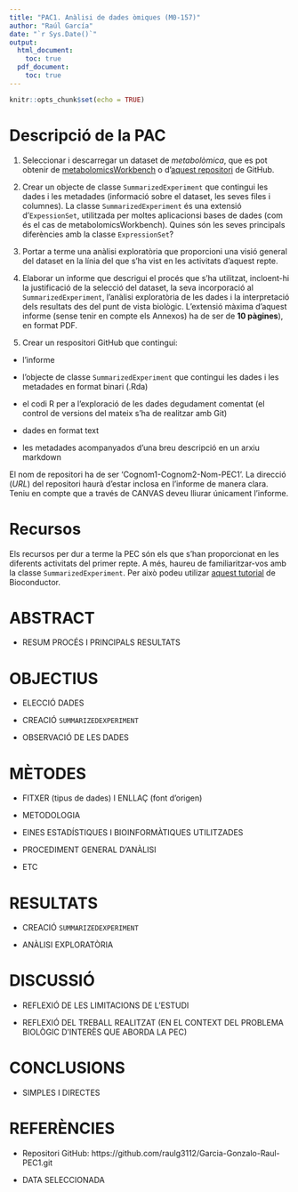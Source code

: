```yaml
---
title: "PAC1. Anàlisi de dades òmiques (M0-157)"
author: "Raúl García"
date: "`r Sys.Date()`"
output:
  html_document:
    toc: true
  pdf_document:
    toc: true
---
```


```r
knitr::opts_chunk$set(echo = TRUE)
```

# Descripció de la PAC

1. Seleccionar i descarregar un dataset de *metabolòmica*, que es pot obtenir de [metabolomicsWorkbench](https://www.metabolomicsworkbench.or/) o d'[aquest repositori](htpps://github.com/nutrimetabolomics/metaboData) de GitHub.


2. Crear un objecte de classe `SummarizedExperiment` que contingui les dades i les metadades (informació sobre el dataset, les seves files i columnes). La classe `SummarizedExperiment` és una extensió d'`ExpessionSet`, utilitzada per moltes aplicacionsi bases de dades (com és el cas de metabolomicsWorkbench). Quines són les seves principals diferències amb la classe `ExpressionSet`?

3. Portar a terme una anàlisi exploratòria que proporcioni una visió general del dataset en la línia del que s'ha vist en les activitats d'aquest repte. 

4. Elaborar un informe que descrigui el procés que s'ha utilitzat, incloent-hi la justificació de la selecció del dataset, la seva incorporació al `SummarizedExperiment`, l'anàlisi exploratòria de les dades i la interpretació dels resultats des del punt de vista biològic. L'extensió màxima d'aquest informe (sense tenir en compte els Annexos) ha de ser de **10 pàgines**), en format PDF.

5. Crear un respositori GitHub que contingui: 

* l'informe

* l'objecte de classe `SummarizedExperiment` que contingui les dades i les metadades en format binari (.Rda)

* el codi R per a l'exploració de les dades degudament comentat (el control de versions del mateix s'ha de realitzar amb Git)

* dades en format text

* les metadades acompanyados d'una breu descripció en un arxiu markdown

El nom de repositori ha de ser 'Cognom1-Cognom2-Nom-PEC1'. La direcció (*URL*) del repositori haurà d'estar inclosa en l'informe de manera clara. Teniu en compte que a través de CANVAS deveu lliurar únicament l'informe. 

# Recursos

Els recursos per dur a terme la PEC són els que s'han proporcionat en les diferents activitats del primer repte. A més, haureu de familiaritzar-vos amb la classe `SummarizedExperiment`. Per això podeu utilizar [aquest tutorial](https://bioconductor.org/packages/release/bioc/vignettes/SummarizedExperiment/inst/doc/SummarizedExperiment.html) de Bioconductor. 

# ABSTRACT

- RESUM PROCÉS I PRINCIPALS RESULTATS

# OBJECTIUS

- ELECCIÓ DADES

- CREACIÓ `SUMMARIZEDEXPERIMENT`

- OBSERVACIÓ DE LES DADES

# MÈTODES

- FITXER (tipus de dades) I ENLLAÇ (font d'origen)

- METODOLOGIA

- EINES ESTADÍSTIQUES I BIOINFORMÀTIQUES UTILITZADES

- PROCEDIMENT GENERAL D'ANÀLISI

- ETC

# RESULTATS

- CREACIÓ `SUMMARIZEDEXPERIMENT`

- ANÀLISI EXPLORATÒRIA

# DISCUSSIÓ

- REFLEXIÓ DE LES LIMITACIONS DE L'ESTUDI

- REFLEXIÓ DEL TREBALL REALITZAT (EN EL CONTEXT DEL PROBLEMA BIOLÒGIC D'INTERÈS QUE ABORDA LA PEC)

# CONCLUSIONS

- SIMPLES I DIRECTES

# REFERÈNCIES

- Repositori GitHub: https://github.com/raulg3112/Garcia-Gonzalo-Raul-PEC1.git

- DATA SELECCIONADA

